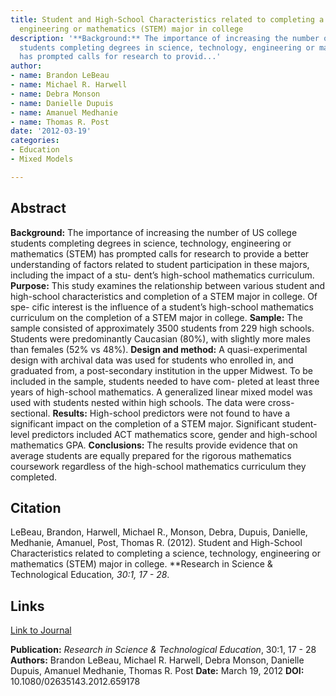 ```yaml
---
title: Student and High-School Characteristics related to completing a science, technology,
  engineering or mathematics (STEM) major in college
description: '**Background:** The importance of increasing the number of US college
  students completing degrees in science, technology, engineering or mathematics (STEM)
  has prompted calls for research to provid...'
author:
- name: Brandon LeBeau
- name: Michael R. Harwell
- name: Debra Monson
- name: Danielle Dupuis
- name: Amanuel Medhanie
- name: Thomas R. Post
date: '2012-03-19'
categories:
- Education
- Mixed Models

---
```


## Abstract

**Background:** The importance of increasing the number of US college students completing degrees in science, technology, engineering or mathematics (STEM) has prompted calls for research to provide a better understanding of factors related to student participation in these majors, including the impact of a stu- dent’s high-school mathematics curriculum.
**Purpose:** This study examines the relationship between various student and high-school characteristics and completion of a STEM major in college. Of spe- cific interest is the influence of a student’s high-school mathematics curriculum on the completion of a STEM major in college.
**Sample:** The sample consisted of approximately 3500 students from 229 high schools. Students were predominantly Caucasian (80%), with slightly more males than females (52% vs 48%).
**Design and method:** A quasi-experimental design with archival data was used for students who enrolled in, and graduated from, a post-secondary institution in the upper Midwest. To be included in the sample, students needed to have com- pleted at least three years of high-school mathematics. A generalized linear mixed model was used with students nested within high schools. The data were cross-sectional.
**Results:** High-school predictors were not found to have a significant impact on the completion of a STEM major. Significant student-level predictors included ACT mathematics score, gender and high-school mathematics GPA.
**Conclusions:** The results provide evidence that on average students are equally prepared for the rigorous mathematics coursework regardless of the high-school mathematics curriculum they completed.

## Citation

LeBeau, Brandon, Harwell, Michael R., Monson, Debra, Dupuis, Danielle, Medhanie, Amanuel, Post, Thomas R. (2012). Student and High-School Characteristics related to completing a science, technology, engineering or mathematics (STEM) major in college. **Research in Science & Technological Education*, 30:1, 17 - 28*.

## Links

[Link to Journal](https://doi.org/10.1080/02635143.2012.659178){.pub-link}

::: {.pub-info}
**Publication:** *Research in Science & Technological Education*, 30:1, 17 - 28  **Authors:** Brandon LeBeau, Michael R. Harwell, Debra Monson, Danielle Dupuis, Amanuel Medhanie, Thomas R. Post  **Date:** March 19, 2012  **DOI:** 10.1080/02635143.2012.659178
:::



